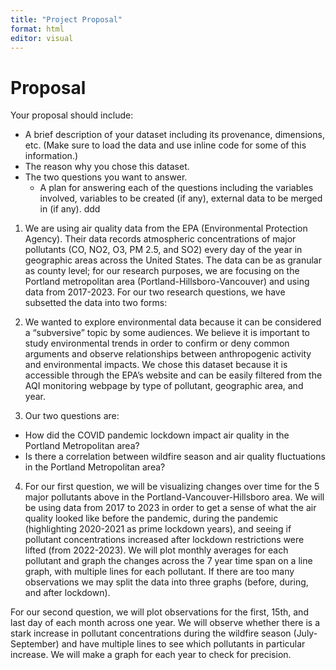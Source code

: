 ```yaml
---
title: "Project Proposal"
format: html
editor: visual
---
```


# Proposal

Your proposal should include:

-   A brief description of your dataset including its provenance, dimensions, etc. (Make sure to load the data and use inline code for some of this information.)
-   The reason why you chose this dataset.
-   The two questions you want to answer.
    -   A plan for answering each of the questions including the variables involved, variables to be created (if any), external data to be merged in (if any). ddd

1. We are using air quality data from the EPA (Environmental Protection Agency). Their data records atmospheric concentrations of major pollutants (CO, NO2, O3, PM 2.5, and SO2) every day of the year in geographic areas across the United States. The data can be as granular as county level; for our research purposes, we are focusing on the Portland metropolitan area (Portland-Hillsboro-Vancouver) and using data from 2017-2023. For our two research questions, we have subsetted the data into two forms:




2. We wanted to explore environmental data because it can be considered a “subversive” topic by some audiences. We believe it is important to study environmental trends in order to confirm or deny common arguments and observe relationships between anthropogenic activity and environmental impacts. We chose this dataset because it is accessible through the EPA’s website and can be easily filtered from the AQI monitoring webpage by type of pollutant, geographic area, and year. 

3. Our two questions are:
- How did the COVID pandemic lockdown impact air quality in the Portland Metropolitan area? 
- Is there a correlation between wildfire season and air quality fluctuations in the Portland Metropolitan area?

4. For our first question, we will be visualizing changes over time for the 5 major pollutants above in the Portland-Vancouver-Hillsboro area. We will be using data from 2017 to 2023 in order to get a sense of what the air quality looked like before the pandemic, during the pandemic (highlighting 2020-2021 as prime lockdown years), and seeing if pollutant concentrations increased after lockdown restrictions were lifted (from 2022-2023). We will plot monthly averages for each pollutant and graph the changes across the 7 year time span on a line graph, with multiple lines for each pollutant. If there are too many observations we may split the data into three graphs (before, during, and after lockdown).

For our second question, we will plot observations for the first, 15th, and last day of each month across one year. We will observe whether there is a stark increase in pollutant concentrations during the wildfire season (July-September) and have multiple lines to see which pollutants in particular increase. We will make a graph for each year to check for precision.

